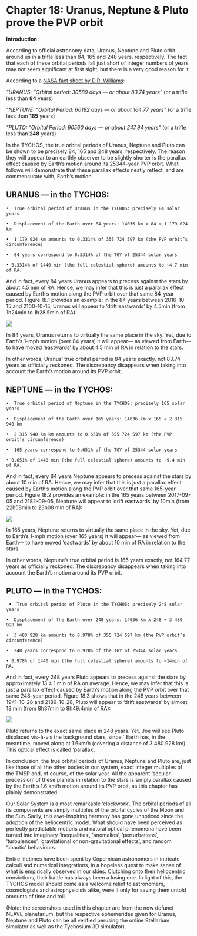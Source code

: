 Chapter 18: Uranus, Neptune & Pluto prove the PVP orbit
=====================================================

**Introduction**

According to official astronomy data, Uranus, Neptune and Pluto orbit around us in a trifle less than 84, 165 and 248 years, respectively. The fact that each of these orbital periods fall just short of integer numbers of years may not seem significant at first sight, but there is a very good reason for it.

According to a [NASA fact sheet by D.R. Williams](https://www.tychos.info/citation/128A_Planet-fact.htm): 

 _"URANUS: “Orbital period: 30589 days — or about 83.74 years"_ (or a trifle less than **84** years)

_"NEPTUNE: “Orbital Period: 60182 days — or about 164.77 years"_ (or a trifle less than **165** years)

_"PLUTO: “Orbital Period: 90560 days — or about 247.94 years"_ (or a trifle less than **248** years)
 
 
In the TYCHOS, the true orbital periods of Uranus, Neptune and Pluto can be shown to be precisely 84, 165 and 248 years, respectively. The reason they will appear to an earthly observer to be slightly shorter is the parallax effect caused by Earth’s motion around its 25344-year PVP orbit. What follows will demonstrate that these parallax effects neatly reflect, and are commensurate with, Earth’s motion. 


## URANUS — in the TYCHOS:

	•  True orbital period of Uranus in the TYCHOS: precisely 84 solar years

	•  Displacement of the Earth over 84 years: 14036 km x 84 ≈ 1 179 024 km 

	•  1 179 024 km amounts to 0.3314% of 355 724 597 km (the PVP orbit’s circumference)

	•  84 years correspond to 0.3314% of the TGY of 25344 solar years

	• 0.3314% of 1440 min (the full celestial sphere) amounts to ~4.7 min of RA.

And in fact, every 84 years Uranus appears to precess against the stars by about 4.5 min of RA. Hence, we may infer that this is just a parallax effect caused by Earth’s motion along the PVP orbit over that same 84-year period. Figure 18.1 provides an example: in the 84 years between 2016-10-15 and 2100-10-15, Uranus will appear to ‘drift eastwards’ by 4.5min (from 1h24min to 1h28.5min of RA):

![](https://septclues.com/TYCHOS/114_URANUS_parallax_84years_01.jpg) 

In 84 years, Uranus returns to virtually the same place in the sky. Yet, due to Earth’s 1-mph motion (over 84 years) it will appear— as viewed from Earth— to have moved ‘eastwards’ by about 4.5 min of RA in relation to the stars. 

In other words, Uranus’ true orbital period is 84 years exactly, not 83.74 years as officially reckoned. The discrepancy disappears when taking into account the Earth’s motion around its PVP orbit.

## NEPTUNE — in the TYCHOS:

 	•  True orbital period of Neptune in the TYCHOS: precisely 165 solar years

	•  Displacement of the Earth over 165 years: 14036 km x 165 ≈ 2 315 940 km

	•  2 315 940 km km amounts to 0.651% of 355 724 597 km (the PVP orbit’s circumference)

	•  165 years correspond to 0.651% of the TGY of 25344 solar years

	• 0.651% of 1440 min (the full celestial sphere) amounts to ~9.4 min of RA. 

And in fact, every 84 years Neptune appears to precess against the stars by about 10 min of RA. Hence, we may infer that this is just a parallax effect caused by Earth’s motion along the PVP orbit over that same 165-year period. Figure 18.2 provides an example: in the 165 years between 2017-09-05 and 2182-09-05, Neptune will appear to ‘drift eastwards’ by 10min (from 22h58min to 23h08 min of RA):

![](https://septclues.com/TYCHOS/115_NEPTUNE_parallax_165years_01.jpg) 

In 165 years, Neptune returns to virtually the same place in the sky. Yet, due to Earth’s 1-mph motion (over 165 years) it will appear— as viewed from Earth— to have moved ‘eastwards’ by about 10 min of RA in relation to the stars.  

In other words, Neptune’s true orbital period is 165 years exactly, not 164.77 years as officially reckoned. The discrepancy disappears when taking into account the Earth’s motion around its PVP orbit.

## PLUTO — in the TYCHOS:

	 •  True orbital period of Pluto in the TYCHOS: precisely 248 solar years

	•  Displacement of the Earth over 248 years: 14036 km x 248 ≈ 3 480 928 km

	•  3 480 928 km amounts to 0.978% of 355 724 597 km (the PVP orbit’s circumference)

	•  248 years correspond to 0.978% of the TGY of 25344 solar years

	• 0.978% of 1440 min (the full celestial sphere) amounts to ~14min of RA. 

And in fact, every 248 years Pluto appears to precess against the stars by approximately 13 ± 1 min of RA on average. Hence, we may infer that this is just a parallax effect caused by Earth’s motion along the PVP orbit over that same 248-year period. Figure 18.3 shows that in the 248 years between 1941-10-28 and 2189-10-28, Pluto will appear to ‘drift eastwards’ by almost 13 min (from 8h37min to 8h49.4min of RA):

![](https://septclues.com/TYCHOS/116_PLUTO_parallax_248years_01.jpg)

Pluto returns to the exact same place in 248 years. Yet, Joe will see Pluto displaced vis-à-vis the background stars, since ` Earth has, in the meantime, moved along at 1.6km/h (covering a distance of 3 480 928 km). This optical effect is called ‘parallax’. 

In conclusion, the true orbital periods of Uranus, Neptune and Pluto are, just like those of all the other bodies in our system, exact integer multiples of the TMSP and, of course, of the solar year. All the apparent ‘secular precession’ of these planets in relation to the stars is simply parallax caused by the Earth’s 1.6 km/h motion around its PVP orbit, as this chapter has plainly demonstrated.

Our Solar System is a most remarkable ‘clockwork’. The orbital periods of all its components are simply multiples of the orbital cycles of the Moon and the Sun. Sadly, this awe-inspiring harmony has gone unnoticed since the adoption of the heliocentric model. What should have been perceived as perfectly predictable motions and natural optical phenomena have been turned into imaginary ‘inequalities’, ‘anomalies’, ‘perturbations’, ‘turbulences’, ‘gravitational or non-gravitational effects’, and random ‘chaotic’ behaviours. 

Entire lifetimes have been spent by Copernican astronomers in intricate calculi and numerical integrations, in a hopeless quest to make sense of what is empirically observed in our skies. Clutching onto their heliocentric convictions, their battle has always been a losing one. In light of this, the TYCHOS model should come as a welcome relief to astronomers, cosmologists and astrophysicists alike, were it only for saving them untold amounts of time and toil.

(Note: the screenshots used in this chapter are from the now defunct NEAVE planetarium, but the respective ephemerides given for Uranus, Neptune and Pluto can be all verified perusing the online Stellarium simulator as well as the Tychosium 3D simulator).








